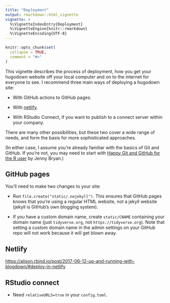 ```yaml
---
title: "Deployment"
output: rmarkdown::html_vignette
vignette: >
  %\VignetteIndexEntry{Deployment}
  %\VignetteEngine{knitr::rmarkdown}
  %\VignetteEncoding{UTF-8}
---
```


```r
knitr::opts_chunk$set(
  collapse = TRUE,
  comment = "#>"
)
```

This vignette describes the process of deployment, how you get your hugodown website off your local computer and on to the internet for everyone to see. I recommend three main ways of deploying a hugodown site:

* With GitHub actions to GitHub pages. 

* With [netlify](https://www.netlify.com).

* With RStudio Connect, if you want to publish to a connect server within your
  company.

There are many other possibilities, but these two cover a wide range of needs, and form the basis for more sophisticated approaches.


(In either case, I assume you're already familiar with the basics of Git and GitHub. If you're not, you may need to start with [Happy Git and GitHub for the R user](http://happygitwithr.com/) by Jenny Bryan.)

## GitHub pages

You'll need to make two changes to your site:

* Run `file.create("static/.nojekyll")`. This ensures that GitHub pages knows
  that you're using a regular HTML website, not a jekyll website (jekyll is 
  GitHub's own blogging system).
  
* If you have a custom domain name, create `static/CNAME` containing your
  domain name (just `tidyverse.org`, not `https://tidyverse.org`). Note
  that setting a custom domain name in the admin settings on your GitHub repo
  will not work because it will get blown away.

## Netlify

<https://alison.rbind.io/post/2017-06-12-up-and-running-with-blogdown/#deploy-in-netlify>


## RStudio connect

* Need `relativeURLS=true` in your `config.toml`.
